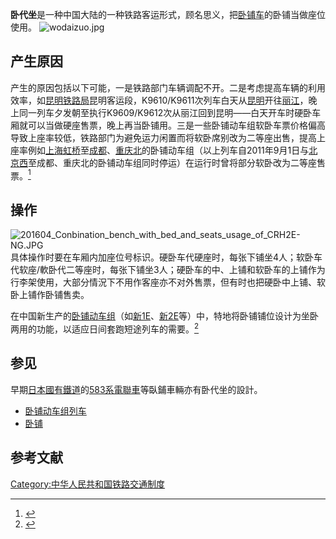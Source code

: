 
'''卧代坐'''是一种中国大陆的一种铁路客运形式，顾名思义，把[[卧铺车|卧铺车]]的卧铺当做座位使用。
[[File:wodaizuo.jpg|right]]

==产生原因==
产生的原因包括以下可能，一是铁路部门车辆调配不开。二是考虑提高车辆的利用效率，如[[昆明铁路局|昆明铁路局]]昆明客运段，K9610/K9611次列车白天从[[昆明站|昆明]]开往[[丽江站|丽江]]，晚上同一列车夕发朝至执行K9609/K9612次从丽江回到昆明——白天开车时硬卧车厢就可以当做硬座售票，晚上再当卧铺用。三是一些卧铺动车组软卧车票价格偏高导致上座率较低，铁路部门为避免运力闲置而将软卧席别改为二等座出售，提高上座率例如[[上海虹桥站|上海虹桥]]至[[成都站|成都]]、[[重庆北站|重庆北]]的卧铺动车组（以上列车自2011年9月1日与[[北京西站|北京西]]至成都、重庆北的卧铺动车组同时停运）在运行时曾将部分软卧改为二等座售票。<ref>{{cite news|title=车厢“卧代座” 多载了180名旅客|url=http://news.163.com/11/0113/15/6Q9P8BJB00014AED.html|accessdate=2011-01-13|archive-url=https://web.archive.org/web/20160304222133/http://news.163.com/11/0113/15/6Q9P8BJB00014AED.html|archive-date=2016-03-04|dead-url=yes}}</ref>

==操作==
[[File:201604_Conbination_bench_with_bed_and_seats_usage_of_CRH2E-NG.JPG|thumb]]
具体操作时要在车厢内加座位号标识。硬卧车代硬座时，每张下铺坐4人；软卧车代软座/軟卧代二等座时，每张下铺坐3人；硬卧车的中、上铺和软卧车的上铺作为行李架使用，大部分情況下不用作客座亦不对外售票，但有时也把硬卧中上铺、软卧上铺作卧铺售卖。

在中国新生产的[[卧铺动车组列车|卧铺动车组]]（如[[和谐号CRH1型电力动车组#型号#CRH1E-250|新1E]]、[[和谐号CRH2型电力动车组#CRH2E|新2E]]等）中，特地将卧铺铺位设计为坐卧两用的功能，以适应日间套跑短途列车的需要。<ref>{{cite news|url=http://qd.ifeng.com/xinwenzaobanche/detail_2015_12/15/4659811_0.shtml|title=中车四方新型卧铺动车开跑 “移动铁路客栈”投入运营|publisher=凤凰网青岛|date=2015-12-15|accessdate=2015-12-16|archive-date=2020-10-20|archive-url=https://web.archive.org/web/20201020065111/http://qd.ifeng.com/xinwenzaobanche/detail_2015_12/15/4659811_0.shtml|dead-url=no}}</ref>

==参见==
早期[[日本國有鐵道|日本國有鐵道]]的[[日本國鐵583系電聯車|583系電聯車]]等臥鋪車輛亦有卧代坐的設計。
*[[卧铺动车组列车|卧铺动车组列车]]
*[[卧铺|卧铺]]

==参考文献==
{{Reflist}}
{{中国铁路客运等级}}

{{铁路小作品}}
[[Category:中华人民共和国铁路交通制度|Category:中华人民共和国铁路交通制度]]
